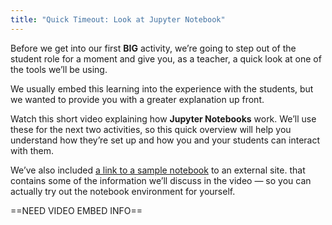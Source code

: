 ```yaml
---
title: "Quick Timeout: Look at Jupyter Notebook"
---
```


Before we get into our first **BIG** activity, we’re going to step out of the student role for a moment and give you, as a teacher, a quick look at one of the tools we’ll be using.

We usually embed this learning into the experience with the students, but we wanted to provide you with a greater explanation up front.

Watch this short video explaining how **Jupyter Notebooks** work. We’ll use these for the next two activities, so this quick overview will help you understand how they’re set up and how you and your students can interact with them.

We’ve also included [a link to a sample notebook](https://github.com/Data-Dunkers/lessons/blob/main/jupyter-notebook-demo.ipynb) to an external site. that contains some of the information we’ll discuss in the video — so you can actually try out the notebook environment for yourself.

==NEED VIDEO EMBED INFO==
